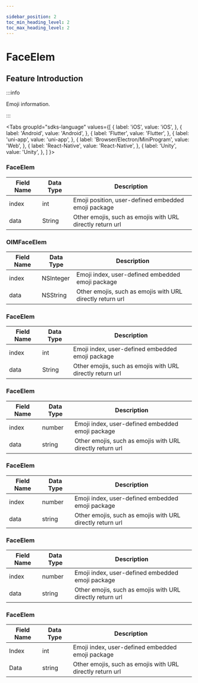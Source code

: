 ```yaml
---

sidebar_position: 2
toc_min_heading_level: 2
toc_max_heading_level: 2
---
```


# FaceElem

## Feature Introduction

:::info

Emoji information.

:::

<Tabs
groupId="sdks-language"
values={[
{ label: 'iOS', value: 'iOS', },
{ label: 'Android', value: 'Android', },
{ label: 'Flutter', value: 'Flutter', },
{ label: 'uni-app', value: 'uni-app', },
{ label: 'Browser/Electron/MiniProgram', value: 'Web', },
{ label: 'React-Native', value: 'React-Native', },
{ label: 'Unity', value: 'Unity', },
]
}>

<TabItem value="Flutter">

### FaceElem

| Field Name | Data Type | Description                                          |
| ---------- | --------- | ---------------------------------------------------- |
| index      | int       | Emoji position, user-defined embedded emoji package  |
| data       | String    | Other emojis, such as emojis with URL directly return url |

</TabItem>

<TabItem value="iOS">

### OIMFaceElem

| Field Name | Data Type  | Description                                          |
| ---------- | ---------- | ---------------------------------------------------- |
| index      | NSInteger  | Emoji index, user-defined embedded emoji package    |
| data       | NSString   | Other emojis, such as emojis with URL directly return url |

</TabItem>

<TabItem value="Android">

### FaceElem

| Field Name | Data Type | Description                                          |
| ---------- | --------- | ---------------------------------------------------- |
| index      | int       | Emoji index, user-defined embedded emoji package    |
| data       | String    | Other emojis, such as emojis with URL directly return url |

</TabItem>

<TabItem value="Web">

### FaceElem

| Field Name | Data Type | Description                                          |
| ---------- | --------- | ---------------------------------------------------- |
| index      | number    | Emoji index, user-defined embedded emoji package    |
| data       | string    | Other emojis, such as emojis with URL directly return url |

</TabItem>

<TabItem value="uni-app">

### FaceElem

| Field Name | Data Type | Description                                          |
| ---------- | --------- | ---------------------------------------------------- |
| index      | number    | Emoji index, user-defined embedded emoji package    |
| data       | string    | Other emojis, such as emojis with URL directly return url |

</TabItem>

<TabItem value="React-Native">

### FaceElem

| Field Name | Data Type | Description                                          |
| ---------- | --------- | ---------------------------------------------------- |
| index      | number    | Emoji index, user-defined embedded emoji package    |
| data       | string    | Other emojis, such as emojis with URL directly return url |

</TabItem>

<TabItem value="Unity">

### FaceElem

| Field Name | Data Type | Description                                          |
| ---------- | --------- | ---------------------------------------------------- |
| Index      | int       | Emoji index, user-defined embedded emoji package    |
| Data       | string    | Other emojis, such as emojis with URL directly return url |

</TabItem>

</Tabs>